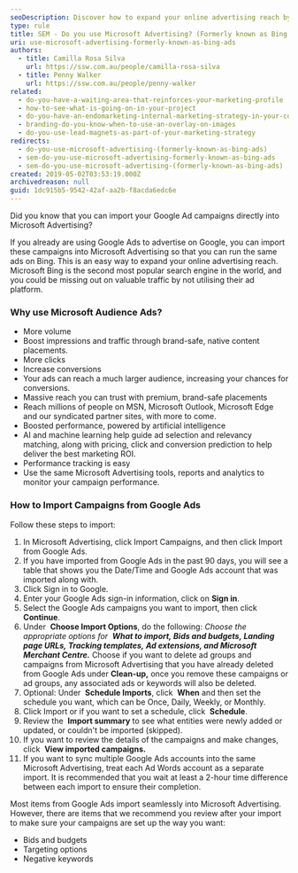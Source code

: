 ```yaml
---
seoDescription: Discover how to expand your online advertising reach by importing Google Ads campaigns into Microsoft Advertising for increased traffic and conversions.
type: rule
title: SEM - Do you use Microsoft Advertising? (Formerly known as Bing Ads)
uri: use-microsoft-advertising-formerly-known-as-bing-ads
authors:
  - title: Camilla Rosa Silva
    url: https://ssw.com.au/people/camilla-rosa-silva
  - title: Penny Walker
    url: https://ssw.com.au/people/penny-walker
related:
  - do-you-have-a-waiting-area-that-reinforces-your-marketing-profile
  - how-to-see-what-is-going-on-in-your-project
  - do-you-have-an-endomarketing-internal-marketing-strategy-in-your-company
  - branding-do-you-know-when-to-use-an-overlay-on-images
  - do-you-use-lead-magnets-as-part-of-your-marketing-strategy
redirects:
  - do-you-use-microsoft-advertising-(formerly-known-as-bing-ads)
  - sem-do-you-use-microsoft-advertising-formerly-known-as-bing-ads
  - sem-do-you-use-microsoft-advertising-(formerly-known-as-bing-ads)
created: 2019-05-02T03:53:19.000Z
archivedreason: null
guid: 1dc915b5-9542-42af-aa2b-f8acda6edc6e
---
```

Did you know that you can import your Google Ad campaigns directly into Microsoft Advertising?

If you already are using Google Ads to advertise on Google, you can import these campaigns into Microsoft Advertising so that you can run the same ads on Bing. This is an easy way to expand your online advertising reach. Microsoft Bing is the second most popular search engine in the world, and you could be missing out on valuable traffic by not utilising their ad platform.
### Why use Microsoft Audience Ads?

* More volume
* Boost impressions and traffic through brand-safe, native content placements.
* More clicks
* Increase conversions
* Your ads can reach a much larger audience, increasing your chances for conversions.
* Massive reach you can trust with premium, brand-safe placements
* Reach millions of people on MSN, Microsoft Outlook, Microsoft Edge and our syndicated partner sites, with more to come.
* Boosted performance, powered by artificial intelligence
* AI and machine learning help guide ad selection and relevancy matching, along with pricing, click and conversion prediction to help deliver the best marketing ROI.
* Performance tracking is easy
* Use the same Microsoft Advertising tools, reports and analytics to monitor your campaign performance.

### How to Import Campaigns from Google Ads

Follow these steps to import:

1. In Microsoft Advertising, click Import Campaigns, and then click Import from Google Ads.
2. If you have imported from Google Ads in the past 90 days, you will see a table that shows you the Date/Time and Google Ads account that was imported along with.
3. Click Sign in to Google.
4. Enter your Google Ads sign-in information, click on **Sign in**.
5. Select the Google Ads campaigns you want to import, then click  **Continue**.
6. Under  **Choose Import Options**, do the following:
            *Choose the appropriate options for  **What to import, Bids and budgets, Landing page URLs, Tracking templates, Ad extensions, and Microsoft Merchant Centre.***
            Choose if you want to delete ad groups and campaigns from Microsoft Advertising that you have already deleted from Google Ads under  **Clean-up,** once you remove these campaigns or ad groups, any associated ads or keywords will also be deleted.
7. Optional: Under  **Schedule Imports**, click  **When** and then set the schedule you want, which can be Once, Daily, Weekly, or Monthly.
8. Click Import or if you want to set a schedule, click  **Schedule**.
9. Review the  **Import summary** to see what entities were newly added or updated, or couldn't be imported (skipped).
10. If you want to review the details of the campaigns and make changes, click  **View imported campaigns.**
11. If you want to sync multiple Google Ads accounts into the same Microsoft Advertising, treat each Ad Words account as a separate import. It is recommended that you wait at least a 2-hour time difference between each import to ensure their completion.

Most items from Google Ads import seamlessly into Microsoft Advertising. However, there are items that we recommend you review after your import to make sure your campaigns are set up the way you want:

* Bids and budgets
* Targeting options
* Negative keywords